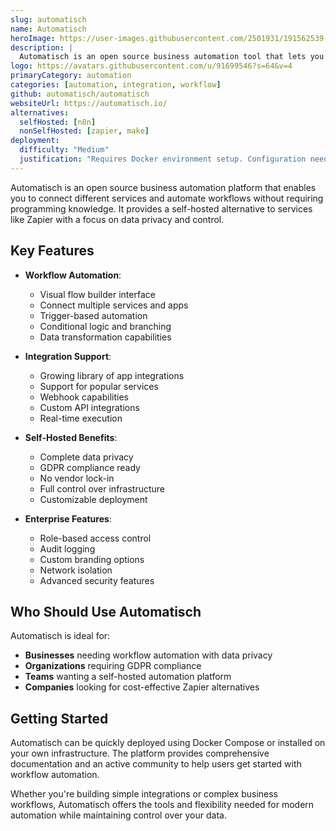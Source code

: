 ```yaml
---
slug: automatisch
name: Automatisch
heroImage: https://user-images.githubusercontent.com/2501931/191562539-e42f6c34-03c7-4dc4-bcf9-7f9473a9c64f.png
description: |
  Automatisch is an open source business automation tool that lets you connect different services like Twitter, Slack, and more to automate business processes without any programming knowledge.
logo: https://avatars.githubusercontent.com/u/91699546?s=64&v=4
primaryCategory: automation
categories: [automation, integration, workflow]
github: automatisch/automatisch
websiteUrl: https://automatisch.io/
alternatives:
  selfHosted: [n8n]
  nonSelfHosted: [zapier, make]
deployment:
  difficulty: "Medium"
  justification: "Requires Docker environment setup. Configuration needed for production use."
---
```


Automatisch is an open source business automation platform that enables you to
connect different services and automate workflows without requiring programming
knowledge. It provides a self-hosted alternative to services like Zapier with a
focus on data privacy and control.

## Key Features

- **Workflow Automation**:

  - Visual flow builder interface
  - Connect multiple services and apps
  - Trigger-based automation
  - Conditional logic and branching
  - Data transformation capabilities

- **Integration Support**:

  - Growing library of app integrations
  - Support for popular services
  - Webhook capabilities
  - Custom API integrations
  - Real-time execution

- **Self-Hosted Benefits**:

  - Complete data privacy
  - GDPR compliance ready
  - No vendor lock-in
  - Full control over infrastructure
  - Customizable deployment

- **Enterprise Features**:
  - Role-based access control
  - Audit logging
  - Custom branding options
  - Network isolation
  - Advanced security features

## Who Should Use Automatisch

Automatisch is ideal for:

- **Businesses** needing workflow automation with data privacy
- **Organizations** requiring GDPR compliance
- **Teams** wanting a self-hosted automation platform
- **Companies** looking for cost-effective Zapier alternatives

## Getting Started

Automatisch can be quickly deployed using Docker Compose or installed on your
own infrastructure. The platform provides comprehensive documentation and an
active community to help users get started with workflow automation.

Whether you're building simple integrations or complex business workflows,
Automatisch offers the tools and flexibility needed for modern automation while
maintaining control over your data.
